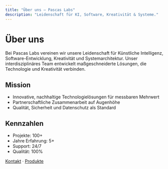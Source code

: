 ```yaml
---
title: "Über uns – Pascas Labs"
description: "Leidenschaft für KI, Software, Kreativität & Systeme."
---
```


# Über uns

Bei Pascas Labs vereinen wir unsere Leidenschaft für Künstliche Intelligenz,
Software-Entwicklung, Kreativität und Systemarchitektur. Unser interdisziplinäres Team
entwickelt maßgeschneiderte Lösungen, die Technologie und Kreativität verbinden.

## Mission
- Innovative, nachhaltige Technologielösungen für messbaren Mehrwert
- Partnerschaftliche Zusammenarbeit auf Augenhöhe
- Qualität, Sicherheit und Datenschutz als Standard

## Kennzahlen
- Projekte: 100+
- Jahre Erfahrung: 5+
- Support: 24/7
- Qualität: 100%

[Kontakt](/kontakt) · [Produkte](/produkte)


